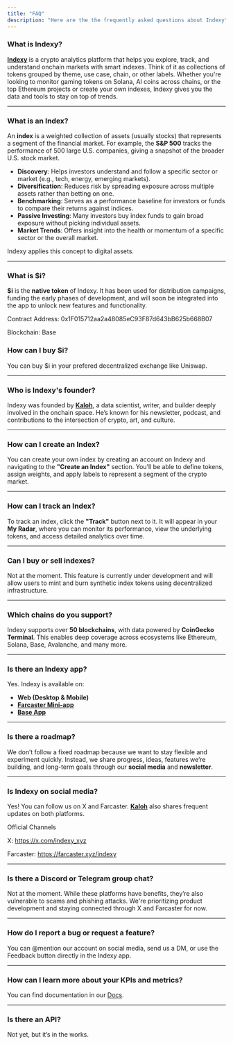 ```yaml
---
title: "FAQ"
description: "Here are the the frequently asked questions about Indexy"
---
```


### **What is Indexy?**

[**Indexy**](https://indexy.xyz) is a crypto analytics platform that helps you explore, track, and understand onchain markets with smart indexes. Think of it as collections of tokens grouped by theme, use case, chain, or other labels. Whether you're looking to monitor gaming tokens on Solana, AI coins across chains, or the top Ethereum projects or create your own indexes, Indexy gives you the data and tools to stay on top of trends.

---

### **What is an Index?**

An **index** is a weighted collection of assets (usually stocks) that represents a segment of the financial market. For example, the **S&P 500** tracks the performance of 500 large U.S. companies, giving a snapshot of the broader U.S. stock market.

- **Discovery**: Helps investors understand and follow a specific sector or market (e.g., tech, energy, emerging markets).
- **Diversification**: Reduces risk by spreading exposure across multiple assets rather than betting on one.
- **Benchmarking**: Serves as a performance baseline for investors or funds to compare their returns against indices.
- **Passive Investing**: Many investors buy index funds to gain broad exposure without picking individual assets.
- **Market Trends**: Offers insight into the health or momentum of a specific sector or the overall market.

Indexy applies this concept to digital assets.

---

### **What is \$i?**

**\$i** is the **native token** of Indexy. It has been used for distribution campaigns, funding the early phases of development, and will soon be integrated into the app to unlock new features and functionality.

Contract Address: 0x1F015712aa2a48085eC93F87d643bB625b668B07

Blockchain: Base

### **How can I buy \$i?**

You can buy \$i in your prefered decentralized exchange like Uniswap.

---

### **Who is Indexy's founder?**

Indexy was founded by [**Kaloh**](https://x.com/kaloh_nft), a data scientist, writer, and builder deeply involved in the onchain space. He’s known for his newsletter, podcast, and contributions to the intersection of crypto, art, and culture.

---

### **How can I create an Index?**

You can create your own index by creating an account on Indexy and navigating to the **"Create an Index"** section. You’ll be able to define tokens, assign weights, and apply labels to represent a segment of the crypto market.

---

### **How can I track an Index?**

To track an index, click the **"Track"** button next to it. It will appear in your **My Radar**, where you can monitor its performance, view the underlying tokens, and access detailed analytics over time.

---

### **Can I buy or sell indexes?**

Not at the moment. This feature is currently under development and will allow users to mint and burn synthetic index tokens using decentralized infrastructure.

---

### **Which chains do you support?**

Indexy supports over **50 blockchains**, with data powered by **CoinGecko Terminal**. This enables deep coverage across ecosystems like Ethereum, Solana, Base, Avalanche, and many more.

---

### **Is there an Indexy app?**

Yes. Indexy is available on:

- **Web (Desktop & Mobile)**
- [**Farcaster Mini-app**](farcaster.xyz)
- [**Base App**](https://join.base.app/)

---

### **Is there a roadmap?**

We don’t follow a fixed roadmap because we want to stay flexible and experiment quickly. Instead, we share progress, ideas, features we’re building, and long-term goals through our **social media** and **newsletter**.

---

### **Is Indexy on social media?**

Yes\! You can follow us on X and Farcaster. [**Kaloh**](https://x.com/kaloh_nft) also shares frequent updates on both platforms.

Official Channels

X: https://x.com/indexy_xyz

Farcaster: https://farcaster.xyz/indexy

---

### **Is there a Discord or Telegram group chat?**

Not at the moment. While these platforms have benefits, they’re also vulnerable to scams and phishing attacks. We're prioritizing product development and staying connected through X and Farcaster for now.

---

### **How do I report a bug or request a feature?**

You can @mention our account on social media, send us a DM, or use the Feedback button directly in the Indexy app.

---

### **How can I learn more about your KPIs and metrics?**

You can find  documentation in our [Docs](https://docs.indexy.xyz/introduction).

---

### **Is there an API?**

Not yet, but it’s in the works.